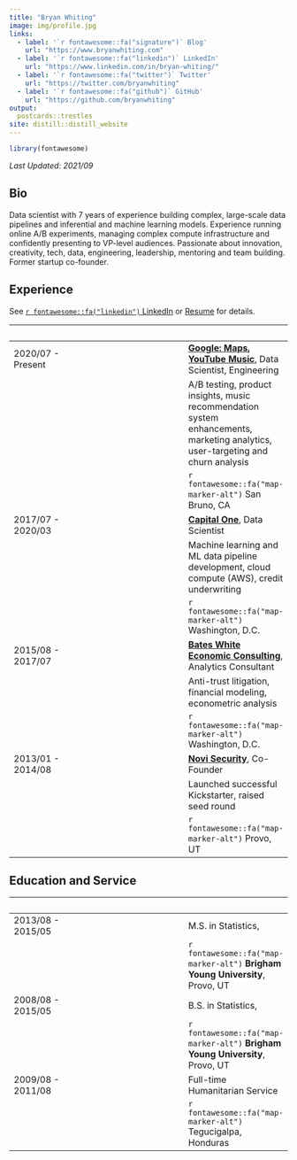 ```yaml
---
title: "Bryan Whiting"
image: img/profile.jpg
links:
  - label: '`r fontawesome::fa("signature")` Blog'
    url: "https://www.bryanwhiting.com"
  - label: '`r fontawesome::fa("linkedin")` LinkedIn'
    url: "https://www.linkedin.com/in/bryan-whiting/"
  - label: '`r fontawesome::fa("twitter")` Twitter'
    url: "https://twitter.com/bryanwhiting"
  - label: '`r fontawesome::fa("github")` GitHub'
    url: "https://github.com/bryanwhiting"
output:
  postcards::trestles
site: distill::distill_website
---
```

 
```r
library(fontawesome)
```
_Last Updated: 2021/09_
 
## Bio

Data scientist with 7 years of experience building complex, large-scale data pipelines and inferential and machine learning models. Experience running online A/B experiments, managing complex compute infrastructure and confidently presenting to VP-level audiences. Passionate about innovation, creativity, tech, data, engineering, leadership, mentoring and team building. Former startup co-founder.

## Experience
See [`r fontawesome::fa("linkedin")` LinkedIn](https://www.linkedin.com/in/bryan-whiting/) or [Resume](img/resume.pdf) for details.

| &nbsp; | &nbsp;&nbsp; | &nbsp; |
|---|---|---|
| 2020/07 - Present | | [**Google: Maps, YouTube Music**](https://music.youtube.com), Data Scientist, Engineering
| | | A/B testing, product insights, music recommendation system enhancements, marketing analytics, user-targeting and churn analysis
| | | `r fontawesome::fa("map-marker-alt")` San Bruno, CA
| 2017/07 - 2020/03 | | [**Capital One**](https://www.capitalone.com), Data Scientist
| | | Machine learning and ML data pipeline development, cloud compute (AWS), credit underwriting
| | | `r fontawesome::fa("map-marker-alt")` Washington, D.C.
| 2015/08 - 2017/07 | | [**Bates White Economic Consulting**](https://www.bateswhite.com/), Analytics Consultant
| | | Anti-trust litigation, financial modeling, econometric analysis
| | | `r fontawesome::fa("map-marker-alt")` Washington, D.C.
| 2013/01 - 2014/08 |  | [**Novi Security**](https://www.novisecurity.com/), Co-Founder
| | | Launched successful Kickstarter, raised seed round
| | | `r fontawesome::fa("map-marker-alt")` Provo, UT

## Education and Service

| &nbsp; | &nbsp;&nbsp; | &nbsp; |
|---|---|---|
| 2013/08 - 2015/05 | | M.S. in Statistics, 
| | | `r fontawesome::fa("map-marker-alt")` **Brigham Young University**, Provo, UT
| 2008/08 - 2015/05 | | B.S. in Statistics, 
| | | `r fontawesome::fa("map-marker-alt")` **Brigham Young University**, Provo, UT
| 2009/08 - 2011/08 | | Full-time Humanitarian Service
| | | `r fontawesome::fa("map-marker-alt")` Tegucigalpa, Honduras

